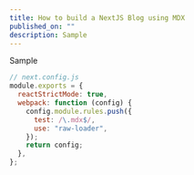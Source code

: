 ```yaml
---
title: How to build a NextJS Blog using MDX
published_on: ""
description: Sample
---
```


Sample

```javascript
// next.config.js
module.exports = {
  reactStrictMode: true,
  webpack: function (config) {
    config.module.rules.push({
      test: /\.mdx$/,
      use: "raw-loader",
    });
    return config;
  },
};
```
